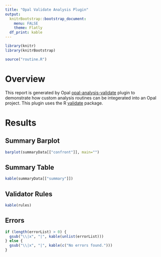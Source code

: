 ```yaml
---
title: "Opal Validate Analysis Plugin"
output:
  knitrBootstrap::bootstrap_document:
    menu: FALSE
    theme: Flatly
  df_print: kable
---
```


```r
library(knitr)
library(knitrBootstrap)
```


``` r
source("routine.R")
```

# Overview

This report is generated by Opal [opal-analysis-validate](https://github.com/obiba/opal-analysis-validate) plugin to demonstrate how custom analysis routines can be integerated into an Opal project. This plugin uses the R [validate ](https://www.rdocumentation.org/packages/validate) package.

# Results

## Summary Barplot {data-icon="fa-signal"}

``` r
barplot(summaryData[["confront"]], main="")
```

## Summary Table

``` r
kable(summaryData[["summary"]])
```

## Validator Rules

``` r
kable(rules)
```

## Errors

``` r
if (length(errorList) > 0) {
  gsub("\\|x", "|", kable(unlist(errorList)))
} else {
  gsub("\\|x", "|", kable(c("No errors found.")))
}
```
